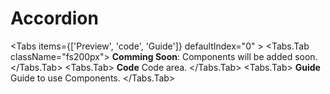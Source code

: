  


# Accordion

<Tabs items={['Preview', 'code', 'Guide']} defaultIndex="0" >
  <Tabs.Tab className="fs200px">
  **Comming Soon**: Components will be added soon.
  </Tabs.Tab>
  <Tabs.Tab>
  **Code** Code area.
  </Tabs.Tab>
  <Tabs.Tab>
  **Guide** Guide to use Components.
  </Tabs.Tab>
</Tabs>
